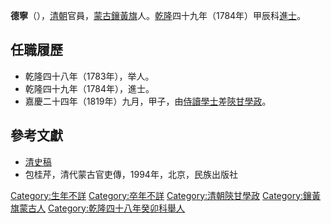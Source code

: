 '''德寧'''（{{bd|？||？||}}），[[清朝|清朝]]官員，[[蒙古|蒙古]][[鑲黃旗|鑲黃旗]]人。[[乾隆|乾隆]]四十九年（1784年）甲辰科[[進士|進士]]。

==任職履歷==
*乾隆四十八年（1783年），举人。
*乾隆四十九年（1784年），進士。
*嘉慶二十四年（1819年）九月，甲子，由[[侍讀學士|侍讀學士]]差[[陝甘|陝甘]][[學政|學政]]。

==參考文獻==
*[[清史稿|清史稿]]
*包桂芹，清代蒙古官吏傳，1994年，北京，民族出版社

{{清朝人物小作品}}
{{乾隆四十九年甲辰科殿試金榜}}
{{DEFAULTSORT:De德}}
[[Category:生年不詳|Category:生年不詳]]
[[Category:卒年不詳|Category:卒年不詳]]
[[Category:清朝陝甘學政|Category:清朝陝甘學政]]
[[Category:鑲黃旗蒙古人|Category:鑲黃旗蒙古人]]
[[Category:乾隆四十八年癸卯科舉人|Category:乾隆四十八年癸卯科舉人]]